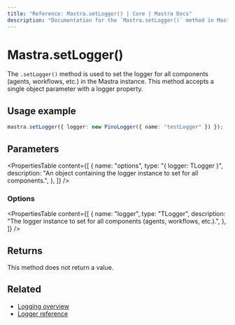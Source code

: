 ```yaml
---
title: "Reference: Mastra.setLogger() | Core | Mastra Docs"
description: "Documentation for the `Mastra.setLogger()` method in Mastra, which sets the logger for all components (agents, workflows, etc.)."
---
```


# Mastra.setLogger()

The `.setLogger()` method is used to set the logger for all components (agents, workflows, etc.) in the Mastra instance. This method accepts a single object parameter with a logger property.

## Usage example

```typescript copy
mastra.setLogger({ logger: new PinoLogger({ name: "testLogger" }) });
```

## Parameters

<PropertiesTable
  content={[
    {
      name: "options",
      type: "{ logger: TLogger }",
      description: "An object containing the logger instance to set for all components.",
    },
  ]}
/>

### Options

<PropertiesTable
  content={[
    {
      name: "logger",
      type: "TLogger",
      description: "The logger instance to set for all components (agents, workflows, etc.).",
    },
  ]}
/>

## Returns

This method does not return a value.

## Related

- [Logging overview](/docs/observability/logging)
- [Logger reference](/reference/observability/logging/pino-logger)
